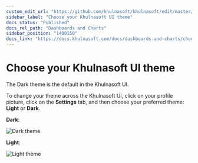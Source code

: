 ```yaml
---
custom_edit_url: "https://github.com/khulnasoft/khulnasoft/edit/master/docs/dashboards-and-charts/themes.md"
sidebar_label: "Choose your Khulnasoft UI theme"
docs_status: "Published"
docs_rel_path: "Dashboards and Charts"
sidebar_position: "1400150"
docs_link: "https://docs.khulnasoft.com/docs/dashboards-and-charts/choose-your-khulnasoft-ui-theme"
---
```


# Choose your Khulnasoft UI theme

The Dark theme is the default in the Khulnasoft UI.

To change your theme across the Khulnasoft UI, click on your profile picture, click on the **Settings**
tab, and then choose your preferred theme: **Light** or **Dark**.

**Dark**:

![Dark theme](https://github.com/khulnasoft/khulnasoft/assets/70198089/81addd13-28a4-425f-ae39-0f9de5199496)

**Light**:

![Light theme](https://github.com/khulnasoft/khulnasoft/assets/70198089/eb0fb8c1-5695-450a-8ba8-a185874e8496)

